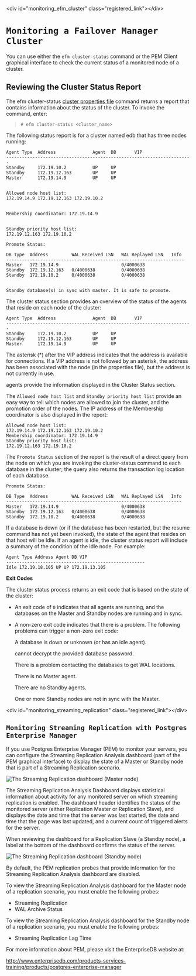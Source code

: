 \<div id="monitoring\_efm\_cluster" class="registered\_link"\>\</div\>

# `Monitoring a Failover Manager Cluster`

You can use either the `efm cluster-status` command or the PEM Client graphical interface to check the current status of a monitored node of a cluster.

## Reviewing the Cluster Status Report

The efm cluster-status [cluster properties file](#efm_cluster_status) command returns a report that contains information about the status of the cluster. To invoke the command, enter:

> `# efm cluster-status <cluster_name>`

The following status report is for a cluster named edb that has three nodes running:

``` text
Agent Type  Address              Agent  DB       VIP
-----------------------------------------------------------------------
Standby     172.19.10.2          UP     UP
Standby     172.19.12.163        UP     UP
Master      172.19.14.9          UP     UP


Allowed node host list:
172.19.14.9 172.19.12.163 172.19.10.2


Membership coordinator: 172.19.14.9


Standby priority host list:
172.19.12.163 172.19.10.2

Promote Status:

DB Type  Address         WAL Received LSN   WAL Replayed LSN   Info
--------------------------------------------------------------------
Master   172.19.14.9                        0/4000638
Standby  172.19.12.163   0/4000638          0/4000638
Standby  172.19.10.2     0/4000638          0/4000638


Standby database(s) in sync with master. It is safe to promote.
```

The cluster status section provides an overview of the status of the agents that reside on each node of the cluster:

``` text
Agent Type  Address              Agent  DB       VIP
-----------------------------------------------------------------------
Standby     172.19.10.2          UP     UP
Standby     172.19.12.163        UP     UP
Master      172.19.14.9          UP     UP
```

The asterisk (\*) after the VIP address indicates that the address is available for connections. If a VIP address is not followed by an asterisk, the address has been associated with the node (in the properties file), but the address is not currently in use.

agents provide the information displayed in the Cluster Status section.

The `Allowed node host list` and `Standby priority host list` provide an easy way to tell which nodes are allowed to join the cluster, and the promotion order of the nodes. The IP address of the Membership coordinator is also displayed in the report:

``` text
Allowed node host list:
172.19.14.9 172.19.12.163 172.19.10.2
Membership coordinator: 172.19.14.9
Standby priority host list:
172.19.12.163 172.19.10.2
```

The `Promote Status` section of the report is the result of a direct query from the node on which you are invoking the cluster-status command to each database in the cluster; the query also returns the transaction log location of each database.

``` text
Promote Status:

DB Type  Address         WAL Received LSN   WAL Replayed LSN   Info
-------------------------------------------------------------------
Master   172.19.14.9                        0/4000638
Standby  172.19.12.163   0/4000638          0/4000638
Standby  172.19.10.2     0/4000638          0/4000638
```

If a database is down (or if the database has been restarted, but the resume command has not yet been invoked), the state of the agent that resides on that host will be Idle. If an agent is idle, the cluster status report will include a summary of the condition of the idle node. For example:

``` text
Agent Type Address Agent DB VIP
-----------------------------------------------------
Idle 172.19.18.105 UP UP 172.19.13.105
```

**Exit Codes**

The cluster status process returns an exit code that is based on the state of the cluster:

  - An exit code of `0` indicates that all agents are running, and the databases on the Master and Standby nodes are running and in sync.

  - A non-zero exit code indicates that there is a problem. The following problems can trigger a non-zero exit code:
    
    A database is down or unknown (or has an idle agent).
    
    cannot decrypt the provided database password.
    
    There is a problem contacting the databases to get WAL locations.
    
    There is no Master agent.
    
    There are no Standby agents.
    
    One or more Standby nodes are not in sync with the Master.

\<div id="monitoring\_streaming\_replication" class="registered\_link"\>\</div\>

## `Monitoring Streaming Replication with Postgres Enterprise Manager`

If you use Postgres Enterprise Manager (PEM) to monitor your servers, you can configure the Streaming Replication Analysis dashboard (part of the PEM graphical interface) to display the state of a Master or Standby node that is part of a Streaming Replication scenario.

![*The Streaming Replication dashboard (Master node)*](images/str_replication_dashboard_master.png)

The Streaming Replication Analysis Dashboard displays statistical information about activity for any monitored server on which streaming replication is enabled. The dashboard header identifies the status of the monitored server (either Replication Master or Replication Slave), and displays the date and time that the server was last started, the date and time that the page was last updated, and a current count of triggered alerts for the server.

When reviewing the dashboard for a Replication Slave (a Standby node), a label at the bottom of the dashboard confirms the status of the server.

![*The Streaming Replication dashboard (Standby node)*](images/str_replication_dashboard_standby.png)

By default, the PEM replication probes that provide information for the Streaming Replication Analysis dashboard are disabled.

To view the Streaming Replication Analysis dashboard for the Master node of a replication scenario, you must enable the following probes:

  - Streaming Replication
  - WAL Archive Status

To view the Streaming Replication Analysis dashboard for the Standby node of a replication scenario, you must enable the following probes:

  - Streaming Replication Lag Time

For more information about PEM, please visit the EnterpriseDB website at:

<http://www.enterprisedb.com/products-services-training/products/postgres-enterprise-manager>
